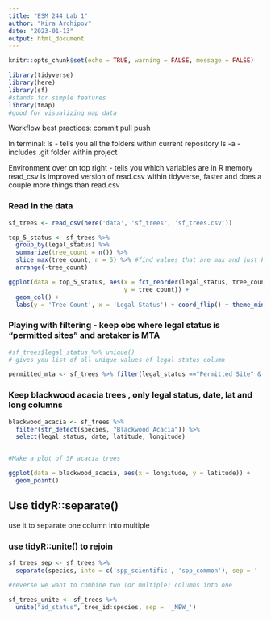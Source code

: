 ```yaml
---
title: "ESM 244 Lab 1"
author: "Kira Archipov"
date: "2023-01-13"
output: html_document
---
```


```r
knitr::opts_chunk$set(echo = TRUE, warning = FALSE, message = FALSE)

library(tidyverse)
library(here)
library(sf)
#stands for simple features
library(tmap)
#good for visualizing map data

```

Workflow best practices: 
commit pull push

In terminal: 
ls - tells you all the folders within current repository 
ls -a - includes .git folder within project 

Environment over on top right - tells you which variables are in R memory 
read_csv is improved version of read.csv within tidyverse, faster and does a couple more things than read.csv

### Read in the data 
```r
sf_trees <- read_csv(here('data', 'sf_trees', 'sf_trees.csv'))

top_5_status <- sf_trees %>% 
  group_by(legal_status) %>% 
  summarize(tree_count = n()) %>% 
  slice_max(tree_count, n = 5) %>% #find values that are max and just keep n amount 
  arrange(-tree_count)

ggplot(data = top_5_status, aes(x = fct_reorder(legal_status, tree_count),
                                y = tree_count)) +
  geom_col() + 
  labs(y = 'Tree Count', x = 'Legal Status') + coord_flip() + theme_minimal()
```

### Playing with filtering - keep obs where legal status is "permitted sites" and aretaker is MTA
```r
#sf_trees$legal_status %>% unique()
# gives you list of all unique values of legal status column 

permitted_mta <- sf_trees %>% filter(legal_status =="Permitted Site" & caretaker == "MTA")

```

### Keep blackwood acacia trees , only legal status, date, lat and long columns 
```r
blackwood_acacia <- sf_trees %>% 
  filter(str_detect(species, "Blackwood Acacia")) %>% 
  select(legal_status, date, latitude, longitude)


#Make a plot of SF acacia trees

ggplot(data = blackwood_acacia, aes(x = longitude, y = latitude)) + 
  geom_point()
```

## Use tidyR::separate()
use it to separate one column into multiple 

### use tidyR::unite() to rejoin 
```r
sf_trees_sep <- sf_trees %>% 
  separate(species, into = c('spp_scientific', 'spp_common'), sep = ' :: ')

#reverse we want to combine two (or multiple) columns into one 

sf_trees_unite <- sf_trees %>% 
  unite("id_status", tree_id:species, sep = '_NEW_')
```





